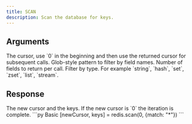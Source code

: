 ```yaml
---
title: SCAN
description: Scan the database for keys.
---
```


## Arguments
<ParamField body="cursor" type="number">
  The cursor, use `0` in the beginning and then use the returned cursor for subsequent calls.
</ParamField>

<ParamField body="options" type="Object">
  <ParamField body="match" type="string">
    Glob-style pattern to filter by field names.
  </ParamField>
  <ParamField body="count" type="number">
    Number of fields to return per call.
  </ParamField>
  <ParamField body="type" type="string">
    Filter by type.
    For example `string`, `hash`, `set`, `zset`, `list`, `stream`.
  </ParamField>
</ParamField>

## Response

<ResponseField type="[number, string[]]" required>
  The new cursor and the keys.
  If the new cursor is `0` the iteration is complete.
</ResponseField>

<RequestExample>
```py Basic
[newCursor, keys] = redis.scan(0, {match: "*"})
```
</RequestExample>
